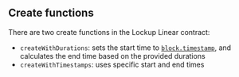 ## Create functions

There are two create functions in the Lockup Linear contract:

- `createWithDurations`: sets the start time to
  [`block.timestamp`](https://docs.soliditylang.org/en/v0.8.26/cheatsheet.html#global-variables), and calculates the end
  time based on the provided durations
- `createWithTimestamps`: uses specific start and end times
